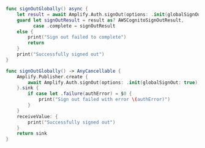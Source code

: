<BlockSwitcher>

<Block name="Async/Await">

```swift
func signOutGlobally() async {
    let result = await Amplify.Auth.signOut(options: .init(globalSignOut: true))
    guard let signOutResult = result as? AWSCognitoSignOutResult,
          case .complete = signOutResult
    else {
        print("Sign out failed to complete")
        return
    }
    print("Successfully signed out")
}
```

</Block>

<Block name="Combine">

```swift
func signOutGlobally() -> AnyCancellable {
    Amplify.Publisher.create {
        await Amplify.Auth.signOut(options: .init(globalSignOut: true))
    }.sink {
        if case let .failure(authError) = $0 {
            print("Sign out failed with error \(authError)")
        }
    }
    receiveValue: {
        print("Successfully signed out")
    }
    return sink
}
```

</Block>

</BlockSwitcher>
